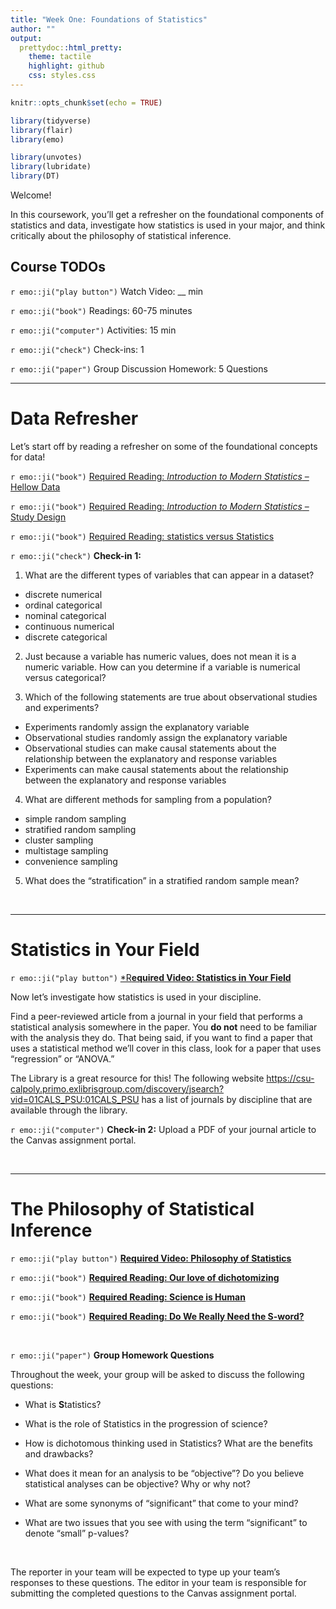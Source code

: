 ```yaml
---
title: "Week One: Foundations of Statistics"
author: ""
output:
  prettydoc::html_pretty:
    theme: tactile
    highlight: github
    css: styles.css
---
```


```r
knitr::opts_chunk$set(echo = TRUE)
```

```r
library(tidyverse)
library(flair)
library(emo)

library(unvotes)
library(lubridate)
library(DT)
```


Welcome!

In this coursework, you'll get a refresher on the foundational components of 
statistics and data, investigate how statistics is used in your major, and
think critically about the philosophy of statistical inference.

## Course TODOs

`r emo::ji("play button")` Watch Video: __ min

`r emo::ji("book")` Readings: 60-75 minutes 

`r emo::ji("computer")` Activities: 15 min 

`r emo::ji("check")` Check-ins: 1

`r emo::ji("paper")` Group Discussion Homework: 5 Questions

---

# Data Refresher 

Let's start off by reading a refresher on some of the foundational concepts for 
data! 

`r emo::ji("book")` [Required Reading: *Introduction to Modern Statistics* -- Hellow Data](https://openintro-ims.netlify.app/data-hello.html)

`r emo::ji("book")` [Required Reading: *Introduction to Modern Statistics* -- Study Design](https://openintro-ims.netlify.app/data-design.html)

`r emo::ji("book")` [Required Reading: statistics versus Statistics ](https://critical-inference.com/statistics-vs-statistics/)


`r emo::ji("check")` **Check-in 1:** 

1. What are the different types of variables that can appear in a 
dataset? 

- discrete numerical
- ordinal categorical
- nominal categorical 
- continuous numerical
- discrete categorical

2. Just because a variable has numeric values, does not mean it is a numeric
variable. How can you determine if a variable is numerical versus categorical? 

3. Which of the following statements are true about observational studies and
experiments?

- Experiments randomly assign the explanatory variable
- Observational studies randomly assign the explanatory variable
- Observational studies can make causal statements about the relationship
between the explanatory and response variables
- Experiments can make causal statements about the relationship between the 
explanatory and response variables

4. What are different methods for sampling from a population? 

- simple random sampling 
- stratified random sampling 
- cluster sampling 
- multistage sampling
- convenience sampling

5. What does the "stratification" in a stratified random sample mean? 

</br>

---

# Statistics in Your Field

`r emo::ji("play button")` [*R**equired Video: Statistics in Your Field**](link)


Now let's investigate how statistics is used in your discipline. 

Find a peer-reviewed article from a journal in your field that performs a 
statistical analysis somewhere in the paper. You **do not** need to be familiar
with the analysis they do. That being said, if you want to find a paper that
uses a statistical method we'll cover in this class, look for a paper that uses
"regression" or "ANOVA." 

The Library is a great resource for this! The following website [https://csu-calpoly.primo.exlibrisgroup.com/discovery/jsearch?vid=01CALS_PSU:01CALS_PSU](https://csu-calpoly.primo.exlibrisgroup.com/discovery/jsearch?vid=01CALS_PSU:01CALS_PSU) has a list of journals by discipline that are available through the
library. 

`r emo::ji("computer")` **Check-in 2:** Upload a PDF of your journal article to 
the Canvas assignment portal. 

</br>

---

# The Philosophy of Statistical Inference 

`r emo::ji("play button")` [**Required Video: Philosophy of Statistics**](link)

`r emo::ji("book")` [**Required Reading: Our love of dichotomizing**](https://critical-inference.com/our-love-of-dichotomizing/)

`r emo::ji("book")` [**Required Reading: Science is Human**](https://critical-inference.com/science-is-human/)

`r emo::ji("book")` [**Required Reading: Do We Really Need the S-word?**](https://www.americanscientist.org/article/do-we-really-need-the-s-word)

</br>

`r emo::ji("paper")` **Group Homework Questions**

Throughout the week, your group will be asked to discuss the following 
questions:

- What is **S**tatistics?

- What is the role of Statistics in the progression of science?

- How is dichotomous thinking used in Statistics? What are the benefits and 
drawbacks?

- What does it mean for an analysis to be "objective"? Do you believe 
statistical analyses can be objective? Why or why not?

- What are some synonyms of "significant" that come to your mind?

- What are two issues that you see with using the term "significant" to denote 
"small" p-values? 

</br> 

The reporter in your team will be expected to type up your team's responses to 
these questions. The editor in your team is responsible for submitting the 
completed questions to the Canvas assignment portal. 
